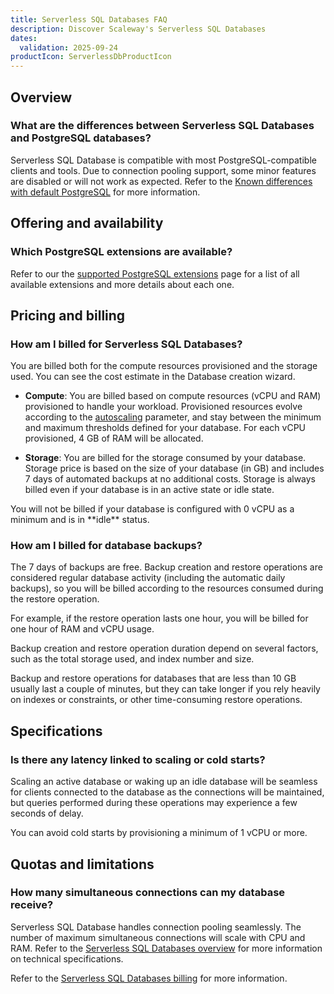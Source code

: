 ```yaml
---
title: Serverless SQL Databases FAQ
description: Discover Scaleway's Serverless SQL Databases
dates:
  validation: 2025-09-24
productIcon: ServerlessDbProductIcon
---
```


## Overview

### What are the differences between Serverless SQL Databases and PostgreSQL databases?

Serverless SQL Database is compatible with most PostgreSQL-compatible clients and tools. Due to connection pooling support, some minor features are disabled or will not work as expected. Refer to the [Known differences with default PostgreSQL](/serverless-sql-databases/reference-content/known-differences/) for more information.

## Offering and availability

### Which PostgreSQL extensions are available?

Refer to our the [supported PostgreSQL extensions](/serverless-sql-databases/reference-content/supported-postgresql-extensions/) page for a list of all available extensions and more details about each one.

## Pricing and billing

### How am I billed for Serverless SQL Databases?

You are billed both for the compute resources provisioned and the storage used. You can see the cost estimate in the Database creation wizard.

  - **Compute**: You are billed based on compute resources (vCPU and RAM) provisioned to handle your workload. Provisioned resources evolve according to the [autoscaling](/serverless-sql-databases/reference-content/serverless-sql-databases-overview/#autoscaling) parameter, and stay between the minimum and maximum thresholds defined for your database. For each vCPU provisioned, 4 GB of RAM will be allocated.

  - **Storage**: You are billed for the storage consumed by your database. Storage price is based on the size of your database (in GB) and includes 7 days of automated backups at no additional costs. Storage is always billed even if your database is in an active state or idle state.

  <Message type="note">
    You will not be billed if your database is configured with 0 vCPU as a minimum and is in **idle** status.
  </Message>

### How am I billed for database backups?

The 7 days of backups are free. Backup creation and restore operations are considered regular database activity (including the automatic daily backups), so you will be billed according to the resources consumed during the restore operation.

For example, if the restore operation lasts one hour, you will be billed for one hour of RAM and vCPU usage.

Backup creation and restore operation duration depend on several factors, such as the total storage used, and index number and size.

Backup and restore operations for databases that are less than 10 GB usually last a couple of minutes, but they can take longer if you rely heavily on indexes or constraints, or other time-consuming restore operations.

## Specifications

### Is there any latency linked to scaling or cold starts?

Scaling an active database or waking up an idle database will be seamless for clients connected to the database as the connections will be maintained, but queries performed during these operations may experience a few seconds of delay.

You can avoid cold starts by provisioning a minimum of 1 vCPU or more.

## Quotas and limitations

### How many simultaneous connections can my database receive?

Serverless SQL Database handles connection pooling seamlessly. The number of maximum simultaneous connections will scale with CPU and RAM. Refer to the [Serverless SQL Databases overview](/serverless-sql-databases/reference-content/serverless-sql-databases-overview/) for more information on technical specifications.

Refer to the [Serverless SQL Databases billing](/serverless-sql-databases/faq/#how-am-i-billed-for-serverless-sql-databases) for more information.
